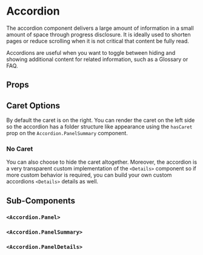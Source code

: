 
# Accordion

The accordion component delivers a large amount of information in a small amount of space through progress disclosure. It is ideally used to shorten pages or reduce scrolling when it is not critical that content be fully read.

Accordions are useful when you want to toggle between hiding and showing additional content for related information, such as a Glossary or FAQ.

<Default />

## Props

<ArgsTable props={AccordionProps} />

## Caret Options

By default the caret is on the right. You can render the caret on the left side so the accordion has a folder structure like appearance using the `hasCaret` prop on the `Accordion.PanelSummary` component.

<LeftCaret />

### No Caret

You can also choose to hide the caret altogether. Moreover, the accordion is a very transparent custom implementation of the `<Details>` component so if more custom behavior is required, you can build your own custom accordions `<Details>` details as well.

<NoCaret />

## Sub-Components

### `<Accordion.Panel>`

### `<Accordion.PanelSummary>`

### `<Accordion.PanelDetails>`
